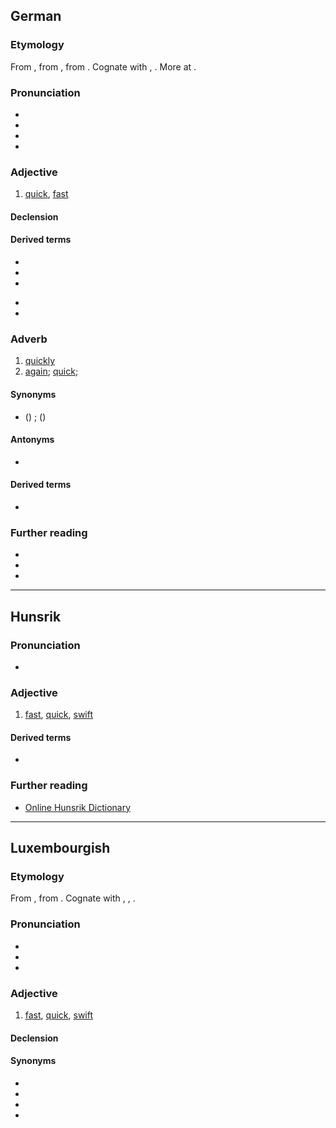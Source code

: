 ==German==

===Etymology===
From {{inh|de|gmh|snel}}, from {{inh|de|goh|snel||nimble, brave, quick, lively}}, from {{inh|de|gem-pro|*snellaz||active, bold, quick}}. Cognate with {{cog|nl|snel}}, {{cog|en|snell}}. More at {{l|en|snell}}.

===Pronunciation===
* {{IPA|de|/ʃnɛl/}}
* {{rhymes|de|ɛl|s=1}}
* {{audio|de|De-schnell.ogg|audio (Germany)}}
* {{audio|de|De-at-schnell.ogg|audio (Austria)}}

===Adjective===
{{de-adj|er|sten}}

# [[quick]], [[fast]]
#: {{uxi|de|Er fährt ein '''schnelles''' Auto.|He is driving a fast car.}} 
#: {{uxi|de|Ich brauche eine '''schnelle''' Antwort.|I need a quick answer.}}

====Declension====
{{de-decl-adj|schnell|schneller|schnellst}}

====Derived terms====
{{der-top}}
* {{l|de|blitzschnell}}
* {{l|de|Schnelligkeit}}
* {{l|de|Schnellspanner}}
{{der-mid}}
* {{l|de|Schnellzug}}
* {{l|de|sekundenschnell}}
{{der-bottom}}

===Adverb===
{{de-adv}}

# [[quickly]]
# [[again]]; [[quick]]; {{non-gloss definition|used after a question to imply that one ought to know the answer}}
#: {{ux|de|Wie heißt er '''schnell'''?|What’s his name '''again'''?}}

====Synonyms====
* {{sense|again}} ({{l|de|doch}}) {{l|de|gleich}}; {{l|de|noch}} ({{l|de|mal}})

====Antonyms====
* {{l|de|langsam}}

====Derived terms====
* {{l|de|sag schnell}}

===Further reading===
* {{R:DWDS}}
* {{R:UniLeipzig}}
* {{R:Duden}}

----

==Hunsrik==

===Pronunciation===
* {{IPA|hrx|/ʃnel/}}

===Adjective===
{{head|hrx|adjective}}

# [[fast]], [[quick]], [[swift]]

====Derived terms====
* {{l|hrx|Schnellichkeet}}

===Further reading===
* [https://hunsriqueanoriograndense.wordpress.com/dicionario-werterbuch/ Online Hunsrik Dictionary]

----

==Luxembourgish==

===Etymology===
From {{inh|lb|goh|snel}}, from {{inh|lb|gem-pro|*snellaz}}. Cognate with {{cog|de|schnell}}, {{cog|en|snell}}, {{cog|nl|snel}}.

===Pronunciation===
* {{IPA|lb|/ʃnæl/}}
* {{rhymes|lb|æl|s=1}}
* {{audio|lb|lb-schnell.ogg|Audio}}

===Adjective===
{{lb-adj}}

# [[fast]], [[quick]], [[swift]]

====Declension====
{{lb-decl-adj}}

====Synonyms====
* {{l|lb|flott}}
* {{l|lb|huerteg}}
* {{l|lb|schëtzeg}}
* {{l|lb|séier}}